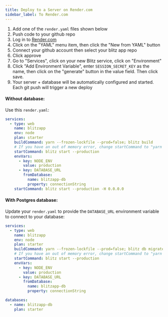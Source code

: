 ```yaml
---
title: Deploy to a Server on Render.com
sidebar_label: To Render.com
---
```


1. Add one of the `render.yaml` files shown below
2. Push code to your github repo
3. Log in to [Render.com](https://render.com)
4. Click on the "YAML" menu item, then click the "New from YAML" button
5. Connect your github account then select your blitz app repo
6. Click approve
7. Go to "Services", click on your new Blitz service, click on "Environment"
8. Click "Add Environment Variable", enter `SESSION_SECRET_KEY` as the name, then click on the "generate" button in the value field. Then click save.
9. Your server + database will be automatically configured and started. Each git push will trigger a new deploy

#### Without database:

Use this `render.yaml`:

```yaml
services:
  - type: web
    name: blitzapp
    env: node
    plan: starter
    buildCommand: yarn --frozen-lockfile --prod=false; blitz build
    # If you have an out of memory error, change startCommand to "yarn next start"
    startCommand: blitz start --production
    envVars:
      - key: NODE_ENV
        value: production
      - key: DATABASE_URL
        fromDatabase:
          name: blitzapp-db
          property: connectionString
    startCommand: blitz start --production -H 0.0.0.0
```

#### With Postgres database:

Update your `render.yaml` to provide the `DATABASE_URL` environment variable to connect to your database:

```yaml
services:
  - type: web
    name: blitzapp
    env: node
    plan: starter
    buildCommand: yarn --frozen-lockfile --prod=false; blitz db migrate; blitz build
    # If you have an out of memory error, change startCommand to "yarn next start"
    startCommand: blitz start --production
    envVars:
      - key: NODE_ENV
        value: production
      - key: DATABASE_URL
        fromDatabase:
          name: blitzapp-db
          property: connectionString

databases:
  - name: blitzapp-db
    plan: starter
```
